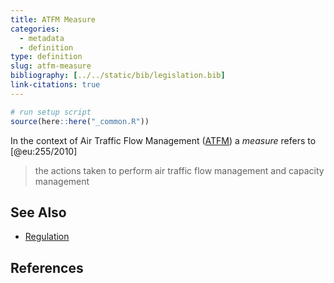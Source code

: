 ```yaml
---
title: ATFM Measure
categories:
  - metadata
  - definition
type: definition
slug: atfm-measure
bibliography: [../../static/bib/legislation.bib]
link-citations: true
---
```

```r
# run setup script
source(here::here("_common.R"))
```


In the context of Air Traffic Flow Management ([ATFM](/acronym/atfm/)) a *measure* refers to [@eu:255/2010]

> the actions taken to perform air traffic flow management and capacity management



## See Also

* [Regulation](/definition/regulation/)


## References

